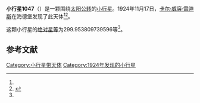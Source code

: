 {{Infobox planet
| bgcolour = #FFFFC0
| name = 1047 Geisha
| symbol = 
| image = 
| caption = 
| discovery = yes
| discovery_ref = 
| discoverer = [[卡尔·威廉·雷睦斯|卡尔·威廉·雷睦斯]]
| discovery_site = [[海德堡|海德堡]] 
| discovered = 1924年11月17日
| designations = yes
| mp_name = 
| named_after = 
| alt_names = 1924 TE/ 1932 BP / 1941 YG / 1947 NC / 1950 JF / 1974 HU2 / A916 HB
| mp_category = [[主带小行星|主带小行星]]
| orbit_ref = <ref name="a">[http://ssd.jpl.nasa.gov/sbdb.cgi?sstr=1047 1047 Geisha] {{Wayback|url=http://ssd.jpl.nasa.gov/sbdb.cgi?sstr=1047 |date=20170427003304 }}，小行星數據庫瀏覽器（JPL Small-Body Database Browser）－[[美国国家航空航天局|美国国家航空航天局]]喷气推进实验室</ref>
| epoch = 2456400.5 (2013年4月18日更新)
| aphelion = {{convert|2.672206199266304|AU|km|3|abbr=on|lk=out}}
| perihelion = {{convert|1.80876882123733|AU|km|3|abbr=on}}
| semimajor = {{convert|2.240487510251817|AU|km|3|abbr=on}}
| eccentricity = 0.192689621
| period = 1224.93267 [[日|日]]<br />3.35[[儒略年|儒略年]]
| avg_speed = 
| inclination = 5.664939470179449
| asc_node = 78.30779131079855
| mean_anomaly = 
| arg_peri = 299.953809739596
| satellites = 
| physical_characteristics = yes
| dimensions = 
| mass = 
| density = 
| surface_grav = 
| escape_velocity = 
| sidereal_day = 
| axial_tilt = 
| pole_ecliptic_lat = 
| pole_ecliptic_lon = 
| albedo = 
| temperatures= 
| temp_name1 = 
| mean_temp_1 = 
| max_temp_1 = 
| temp_name2 = 
| max_temp_2 = 
| spectral_type = 
| abs_magnitude = 299.953809739596
}}

'''小行星1047'''（{{lang-en|1047 Geisha}}）是一颗围绕[[太阳|太阳]][[公转|公转]]的[[小行星|小行星]]。1924年11月17日，[[卡尔·威廉·雷睦斯|卡尔·威廉·雷睦斯]]在海德堡发现了此天体<ref name="a" /><ref>{{cite news|title=小行星列表|url=http://cfa-www.harvard.edu/iau/lists/NumberedMPs.txt|accessdate=2013-07-08|newspaper=哈佛大学|archive-date=2008-05-17|archive-url=https://web.archive.org/web/20080517010638/http://cfa-www.harvard.edu/iau/lists/NumberedMPs.txt|dead-url=no}}</ref>。

这颗小行星的[[绝对星等|绝对星等]]为299.953809739596等<ref name="a" />。

==参考文献==
{{reflist}}
{{Minor Planet Number|[[小行星1046|小行星1046]]|[[小行星1048|小行星1048]]}}

{{小天体}}

[[Category:小行星带天体|Category:小行星带天体]]
[[Category:1924年发现的小行星|Category:1924年发现的小行星]]

{{asteroid-stub}}